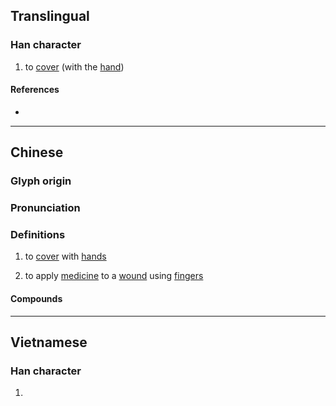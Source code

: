 {{character info}}
==Translingual==

===Han character===
{{Han char|rn=64|rad=手|as=09|sn=12|four=|canj=QYTA|ids=⿰扌音}}

# to [[cover]] (with the [[hand]])

====References====
* {{Han ref|kx=0443.020|dkj=12361|dj=0794.040|hdz=31923.070|uh=63DE|ud=25566}}

----

==Chinese==
{{zh-forms}}

===Glyph origin===
{{Han etym}}

===Pronunciation===
{{zh-pron
|m=ǎn
|m-s=ngan3
|c=am2,ngam2,an3
|h=gd=êm1
|mn=ám/àⁿ
|mn-t=an1/am2
|mc=y
|oc=y
|cat=
}}

===Definitions===
{{zh-hanzi}}

# to [[cover]] with [[hands]]
#: {{zh-x|揞{am2} 住 個 鼻|to '''cover''' the nose|C}}
#: {{zh-x|揞 目|tr=an1 mag8|'''cover''' the eyes|MN-T}}
# to apply [[medicine]] to a [[wound]] using [[fingers]]

====Compounds====
{{zh-der|撲揞|揞口費}}

----

==Vietnamese==

===Han character===
{{vi-readings|rs=手09|readings=ẵm,ôm}}

# {{rfdef|vi|sort=手09}}